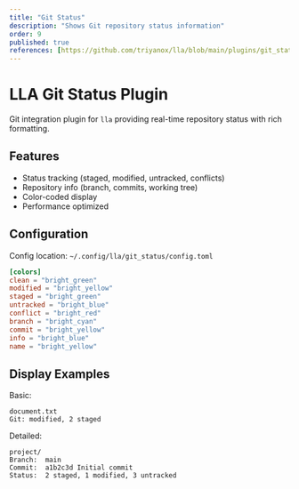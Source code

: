 ```yaml
---
title: "Git Status"
description: "Shows Git repository status information"
order: 9
published: true
references: [https://github.com/triyanox/lla/blob/main/plugins/git_status]
---
```

# LLA Git Status Plugin

Git integration plugin for `lla` providing real-time repository status with rich formatting.

## Features

- Status tracking (staged, modified, untracked, conflicts)
- Repository info (branch, commits, working tree)
- Color-coded display
- Performance optimized

## Configuration

Config location: `~/.config/lla/git_status/config.toml`

```toml
[colors]
clean = "bright_green"
modified = "bright_yellow"
staged = "bright_green"
untracked = "bright_blue"
conflict = "bright_red"
branch = "bright_cyan"
commit = "bright_yellow"
info = "bright_blue"
name = "bright_yellow"
```

## Display Examples

Basic:

```
document.txt
Git: modified, 2 staged
```

Detailed:

```
project/
Branch:  main
Commit:  a1b2c3d Initial commit
Status:  2 staged, 1 modified, 3 untracked
```
